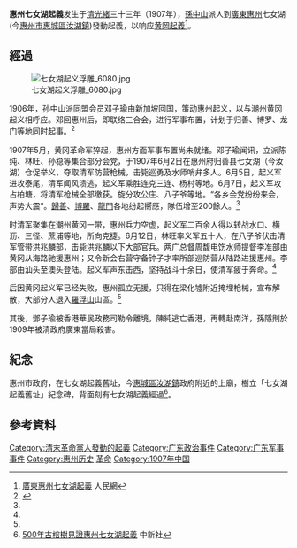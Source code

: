 '''惠州七女湖起義'''发生于[[清朝|清]][[光緒|光緒]]三十三年（1907年），[[孫中山|孫中山]]派人到[[廣東|廣東]][[惠州|惠州]]七女湖(今[[惠州市|惠州市]][[惠城區|惠城區]][[汝湖鎮|汝湖鎮]])發動起義，以响应[[黄岡起義|黄岡起義]]<ref>[http://www.people.com.cn/BIG5/historic/0602/6436.html 廣東惠州七女湖起義] {{Wayback|url=http://www.people.com.cn/BIG5/historic/0602/6436.html |date=20170112142511 }} 人民網</ref>。

==經過==
[[File:七女湖起义浮雕_6080.jpg|thumb]]

1906年，孙中山派同盟会员邓子瑜由新加坡回国，策动惠州起义，以与潮州黄冈起义相呼应。邓回惠州后，即联络三合会，进行军事布置，计划于归善、博罗、龙门等地同时起事。<ref name=ylp>{{cite web |author1=《辛亥革命英烈谱》 |title=惠州七女湖起义 |url=https://www.xhgmjng.com/Martyr/NewDetails/HZQNHQY |website=辛亥革命纪念馆 |publisher=辛亥武昌首义同志会（台湾） |accessdate=2022-04-15 |archive-date=2022-04-15 |archive-url=https://web.archive.org/web/20220415185044/https://www.xhgmjng.com/Martyr/NewDetails/HZQNHQY }}</ref>

1907年5月，黄冈革命军猝起，惠州方面军事布置尚未就绪。邓子瑜闻讯，立派陈纯、林旺、孙稳等集合部分会党，于1907年6月2日在惠州府归善县七女湖（今汝湖）仓促举义，夺取清军防营枪械，击毙巡勇及水师哨弁多人。6月5日，起义军进攻泰尾，清军闻风溃逃，起义军乘胜连克三连、杨村等地。6月7日，起义军攻占柏塘，将清军枪械全部缴获。旋分攻公庄、八子爷等地。“各乡会党纷纷来会，声势大震”。[[歸善|歸善]]、[[博羅|博羅]]、[[龙门县|龍門]]各地纷起嚮應，隊伍增至200餘人。<ref name=ylp/>

时清军聚集在潮州黄冈一带，惠州兵力空虚，起义军二百余人得以转战水口、横沥、三径、蔗浦等地，所向克捷。6月12日，林旺率义军五十人，在八子爷伏击清军管带洪兆麟部，击毙洪兆麟以下大部官兵。两广总督周馥电饬水师提督李准部由黄冈从海路驰援惠州；又令新会右营守备钟子才率所部巡防营从陆路进援惠州。李部由汕头至澳头登陆。起义军声东击西，坚持战斗十余日，使清军疲于奔命。<ref name=ylp/>

后因黄冈起义军已经失败，惠州孤立无援，只得在梁化墟附近掩埋枪械，宣布解散，大部分人退入[[羅浮山|羅浮山]]山區。<ref name=ylp/>

其後，鄧子瑜被香港華民政務司勒令離境，陳純逃亡香港，再轉赴南洋，孫隱則於1909年被清政府廣東當局殺害。

==紀念==
惠州市政府，在七女湖起義舊址，今[[惠城區|惠城區]][[汝湖鎮|汝湖鎮]]政府附近的上廟，樹立「七女湖起義舊址」紀念碑，背面刻有七女湖起義經過<ref>[http://www.hkcna.hk/content/2011/0904/111914.shtml 500年古榕樹見證惠州七女湖起義] {{Wayback|url=http://www.hkcna.hk/content/2011/0904/111914.shtml |date=20210319140532 }}中新社</ref>。

==參考資料==
{{reflist}}

{{十次革命起義}}

[[Category:清末革命黨人發動的起義|Category:清末革命黨人發動的起義]]
[[Category:广东政治事件|Category:广东政治事件]]
[[Category:广东军事事件|Category:广东军事事件]]
[[Category:惠州历史|Category:惠州历史]]
[[Category:中国同盟会|革命]]
[[Category:1907年中国|Category:1907年中国]]